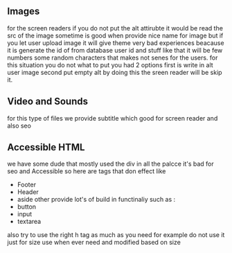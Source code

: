 ## Images

for the screen readers if you do not put the alt attirubte it would be read the src of the image sometime is good when provide nice name for image but if you let user
upload image it will give theme very bad experiences beacause it is generate the id of from database user id and stuff like that it will be few numbers some random characters
that makes not senes for the users.
for this situation you do not what to put you had 2 options first is write in alt user image second put empty alt by doing this the sreen reader will be skip it.

## Video and Sounds

for this type of files we provide subtitle which good for screen reader and also seo

## Accessible HTML

we have some dude that mostly used the div in all the palcce it's bad for seo and Accessible
so here are tags that don effect like

- Footer
- Header
- aside
  other provide lot's of build in functinaliy such as :
- button
- input
- textarea

also try to use the right h tag as much as you need for example do not use it just for size use when ever need and modified based on size
